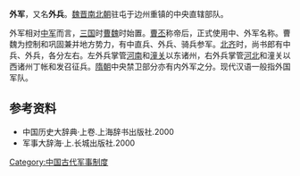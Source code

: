 '''外军'''，又名'''外兵'''。[[魏晋南北朝|魏晋南北朝]]驻屯于边州重镇的中央直辖部队。

外军相对[[中军|中军]]而言，[[三国|三国]]时[[曹魏|曹魏]]时始置。[[曹丕|曹丕]]称帝后，正式使用中、外军名称。曹魏为控制和巩固兼并地方势力，有中直兵、外兵、骑兵参军。[[北齐|北齐]]时，尚书郎有中兵、外兵，各分左右。左外兵掌管[[河南|河南]]和[[潼关|潼关]]以东诸州，右外兵掌管[[河北|河北]]和潼关以西诸州丁帐和发召征兵。[[隋朝|隋朝]]中央禁卫部分亦有内外军之分。现代汉语一般指外国军队。

== 参考资料 ==
*中国历史大辞典·上卷.上海辞书出版社.2000
*军事大辞海·上.长城出版社.2000

[[Category:中国古代军事制度|Category:中国古代军事制度]]